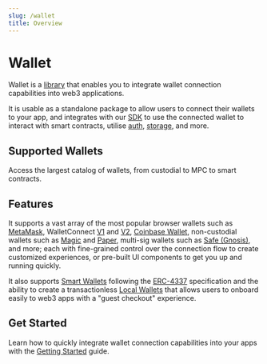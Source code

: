 ```yaml
---
slug: /wallet
title: Overview
---
```



# Wallet

Wallet is a [library](https://github.com/thirdweb-dev/js/tree/main/packages/wallets) that enables you to integrate wallet connection capabilities into web3 applications.

It is usable as a standalone package to allow users to connect their wallets to your app,
and integrates with our [SDK](/sdk) to use the connected wallet
to interact with smart contracts, utilise [auth](/auth), [storage](/storage), and more.

## Supported Wallets

Access the largest catalog of wallets, from custodial to MPC to smart contracts.

<div className="row" style={{ marginBottom: 12, padding: 8, paddingTop: 0 }}>
  <div className="col col--4" style={{ padding: 8 }}>
    <QuickstartCard
      name="Smart Wallet"
      link="/wallet/smart-wallet"
      image="/assets/wallets/smart-wallet.svg"
      description="Deploy smart contract wallets for your users"
    />
  </div>
  <div className="col col--4" style={{ padding: 8 }}>
    <QuickstartCard
      name="Local Wallet"
      link="/wallet/local-wallet"
      image="/assets/wallets/local-wallet.svg"
      description="Generate wallets for new users on the fly"
    />
  </div>
  <div className="col col--4" style={{ padding: 8 }}>
    <QuickstartCard
      name="Safe"
      link="/wallet/safe"
      image="/assets/wallets/gnosis.png"
      description="Connect to multi-sig wallets via Safe"
    />
  </div>
  <div className="col col--4" style={{ padding: 8 }}>
    <QuickstartCard
      name="Magic Link"
      link="/wallet/magic"
      image="/assets/wallets/magic.png"
      description="Connect with email or phone number via Magic"
    />
  </div>
  <div className="col col--4" style={{ padding: 8 }}>
    <QuickstartCard
      name="Paper"
      link="/wallet/paper"
      image="/assets/wallets/paper.svg"
      description="Connect with email via paper"
    />
  </div>
  <div className="col col--4" style={{ padding: 8 }}>
    <QuickstartCard
      name="MetaMask"
      link="/wallet/metamask"
      image="/assets/wallets/metamask.png"
      description="Connect with metamask"
    />
  </div>
  <div className="col col--4" style={{ padding: 8 }}>
    <QuickstartCard
      name="Coinbase wallet"
      link="/wallet/coinbase-wallet"
      image="/assets/wallets/coinbase.png"
      description="Connect with Coinbase Wallet"
    />
  </div>
  <div className="col col--4" style={{ padding: 8 }}>
    <QuickstartCard
      name="WalletConnect"
      link="/wallet/wallet-connect-v2"
      image="/assets/wallets/walletconnect.svg"
      description="Connect with AWS Key Management Service"
    />
  </div>
  <div className="col col--4" style={{ padding: 8 }}>
    <QuickstartCard
      name="AWS KMS"
      link="/wallet/aws-kms"
      image="/assets/wallets/aws-kms.svg"
      description="Connect with AWS key management service"
    />
  </div>
  <div className="col col--4" style={{ padding: 8 }}>
    <QuickstartCard
      name="AWS Secrets Manager"
      link="/wallet/aws-secrets-manager"
      image="/assets/product/wallet.png"
      description="Connect with AWS Secrets Manager"
    />
  </div>
  <div className="col col--4" style={{ padding: 8 }}>
    <QuickstartCard
      name="Ethers.js"
      link=""
      image="/assets/wallets/ethers.png"
      description="Connect any Ethers.js compatible wallet"
    />
  </div>
  <div className="col col--4" style={{ padding: 8 }}>
    <QuickstartCard
      name="Private Key"
      link=""
      image="/assets/product/wallet.png"
      description="Connect a wallet directly by a private key"
    />
  </div>
</div>

## Features

It supports a vast array of the most popular browser wallets such as [MetaMask](/wallet/metamask),
WalletConnect [V1](/wallet/wallet-connect-v1) and [V2](/wallet/wallet-connect-v2), [Coinbase Wallet](/wallet/coinbase-wallet), non-custodial wallets such as [Magic](/wallet/magic) and [Paper](/wallet/paper), multi-sig wallets such as [Safe (Gnosis)](/wallet/safe),
and more; each with fine-grained control over the connection flow to create customized experiences,
or pre-built UI components to get you up and running quickly.

It also supports [Smart Wallets](/wallet/smart-wallet) following the [ERC-4337](https://eips.ethereum.org/EIPS/eip-4337) specification and
the ability to create a transactionless [Local Wallets](/wallet/local-wallet) that allows users to onboard easily to web3 apps with a "guest checkout" experience.

<OpenSourceInfo
  repoName="wallets"
  repoUrl="https://github.com/thirdweb-dev/js/tree/main/packages/wallets"
/>

## Get Started

Learn how to quickly integrate wallet connection capabilities into your apps with the [Getting Started](/wallet/getting-started) guide.

<div className="row" style={{ marginBottom: 12, padding: 8, paddingTop: 0 }}>
  <div className="col col--12" style={{ padding: 8 }}>
    <QuickstartCard
      name="Get started with Wallet"
      link="/wallet/getting-started"
      image="/assets/product/wallet.png"
    />
  </div>
</div>
